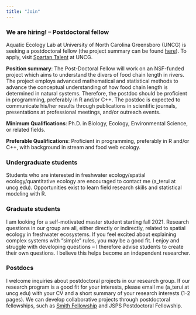 ```yaml
---
title: "Join"
---
```


### We are hiring! – Postdoctoral fellow

Aquatic Ecology Lab at University of North Carolina Greensboro (UNCG) is seeking a postdoctoral fellow (the project summary can be found [here](https://nsf.gov/awardsearch/showAward?AWD_ID=2015634&HistoricalAwards=false)). To apply, visit [Spartan Talent](https://spartantalent.uncg.edu/postings/17605) at UNCG. 

**Position summary**: The Post-Doctoral Fellow will work on an NSF-funded project which aims to understand the divers of food chain length in rivers. The project employs advanced mathematical and statistical methods to advance the conceptual understanding of how food chain length is determined in natural systems. Therefore, the postdoc should be proficient in programming, preferably in R and/or C++. The postdoc is expected to communicate his/her results through publications in scientific journals, presentations at professional meetings, and/or outreach events.

**Minimum Qualifications**: Ph.D. in Biology, Ecology, Environmental Science, or related fields.

**Preferable Qualifications**: Proficient in programming, preferably in R and/or C++, with background in stream and food web ecology.

### Undergraduate students

Students who are interested in freshwater ecology/spatial ecology/quantitative ecology are encouraged to contact me (a_terui at uncg.edu). Opportunities exist to learn field research skills and statistical modeling with R.

### Graduate students

I am looking for a self-motivated master student starting fall 2021. Research questions in our group are all, either directly or indirectly, related to spatial ecology in freshwater ecosystems. If you feel excited about explaining complex systems with “simple” rules, you may be a good fit. I enjoy and struggle with developing questions – I therefore advise students to create their own questions. I believe this helps become an independent researcher.

### Postdocs

I welcome inquiries about postdoctoral projects in our research group. If our research program is a good fit for your interests, please email me (a_terui at uncg.edu) with your CV and a short summary of your research interests (1-2 pages). We can develop collaborative projects through postdoctoral fellowships, such as [Smith Fellowship](https://conbio.org/mini-sites/smith-fellows) and JSPS Postdoctoral Fellowship.